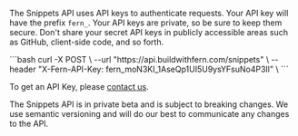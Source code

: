 The Snippets API uses API keys to authenticate requests. 
Your API key will have the prefix `fern_`. Your API keys are private, 
so be sure to keep them secure. Don't share your secret API keys in 
publicly accessible areas such as GitHub, client-side code, and so forth.


<CodeBlock title="cURL">
```bash
curl -X POST \
    --url "https://api.buildwithfern.com/snippets" \
    --header "X-Fern-API-Key: fern_moN3KI_1AseQp1UI5U9ysYFsuNo4P3Il" \
```
</CodeBlock>
    
To get an API Key, please [contact us](mailto:support@buildwithfern.com).

<Callout intent="info">
The Snippets API is in private beta and is subject to breaking changes. We 
use semantic versioning and will do our best to communicate any changes to the API.
</Callout>